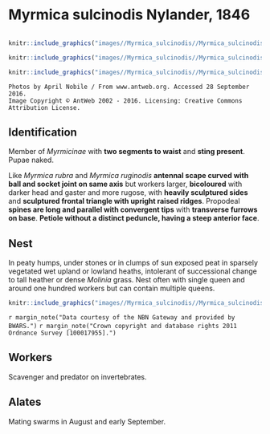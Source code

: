 # **Myrmica sulcinodis** Nylander, 1846

```marginfigure
```

```r
knitr::include_graphics("images//Myrmica_sulcinodis//Myrmica_sulcinodis_head.jpg")
```

```r
knitr::include_graphics("images//Myrmica_sulcinodis//Myrmica_sulcinodis_top.jpg")
```

```r
knitr::include_graphics("images//Myrmica_sulcinodis//Myrmica_sulcinodis_side.jpg")
```

```block
Photos by April Nobile / From www.antweb.org. Accessed 28 September 2016.
Image Copyright © AntWeb 2002 - 2016. Licensing: Creative Commons Attribution License.
```

## Identification
Member of *Myrmicinae* with **two segments to waist** and **sting present**. Pupae naked.

Like *Myrmica rubra* and *Myrmica ruginodis* **antennal scape curved with ball and socket joint on same axis** but workers larger, **bicoloured** with darker head and gaster and more rugose, with **heavily sculptured sides** and **sculptured frontal triangle with upright raised ridges**. Propodeal **spines are long and parallel with convergent tips** with **transverse furrows on base**. **Petiole without a distinct peduncle, having a steep anterior face**.

## Nest
In peaty humps, under stones or in clumps of sun exposed peat in sparsely vegetated wet upland or lowland heaths, intolerant of successional change to tall heather or dense *Molinia* grass. Nest often with single queen and around one hundred workers but can contain multiple queens.

```r
knitr::include_graphics("images//Myrmica_sulcinodis//Myrmica_sulcinodis_map.png")
```
`r margin_note("Data courtesy of the NBN Gateway and provided by BWARS.")`
`r margin_note("Crown copyright and database rights 2011 Ordnance Survey [100017955].")`

## Workers
Scavenger and predator on invertebrates.

## Alates
Mating swarms in August and early September.

\pagebreak